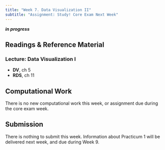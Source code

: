 ```yaml
---
title: "Week 7. Data Visualization II"
subtitle: "Assignment: Study! Core Exam Next Week"
---
```


***in progress***

## Readings & Reference Material
### Lecture: Data Visualization I
- **DV**, ch 5
- **RDS**, ch 11

## Computational Work
There is no new computational work this week, or assignment due during the core exam week.

## Submission
There is nothing to submit this week.  Information about Practicum 1 will be delivered next week, and due during Week 9.